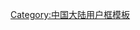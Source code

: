 {{Userbox
|border-c=#ffa500
|border-s=1
|id-c=#ffffff
|info-c=#ffd700
|info-s=10
|id=[[File:Paeonia_suffruticosa01_2048.jpg|45px]]
|info=这个用户的故乡或出生地是'''[[洛阳]]'''。
}}
<includeonly>[[Category:洛阳维基人|{{PAGENAME}}]]</includeonly>
<noinclude>[[Category:中国大陆用户框模板]]</noinclude>